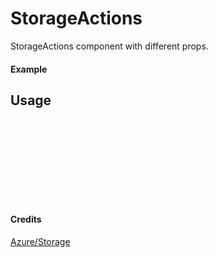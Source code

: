 
<Meta of={StorageActions} title="Azure/Storage/StorageActions" />

# StorageActions

StorageActions component with different props.

#### Example

<Canvas of={StorageActions.Primary} />

## Usage

```ts
import { StorageActions } from "yadl-ui";

const Example = () => {
  return (
      <StorageActions />
  );
};

export default Example;
```

#### Credits
[Azure/Storage](https://learn.microsoft.com/en-us/azure/architecture/icons/)
